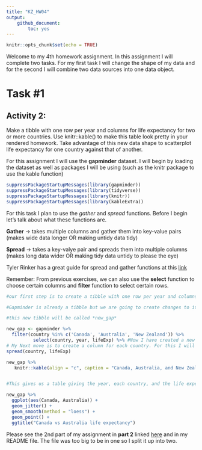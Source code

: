 ```yaml
---
title: "KZ_HW04"
output: 
    github_document:
        toc: yes
---
```


```r
knitr::opts_chunk$set(echo = TRUE)
```

Welcome to my 4th homework assignment. 
In this assignment I will complete two tasks. 
For my first task I will change the shape of my data and for the second I will combine two data sources into one data object.

# Task #1
## Activity 2: 

Make a tibble with one row per year and columns for life expectancy for two or more countries.
Use knitr::kable() to make this table look pretty in your rendered homework.
Take advantage of this new data shape to scatterplot life expectancy for one country against that of another.

For this assignment I will use the **gapminder** dataset. I will begin by loading the dataset as well as packages I will be using (such as the knitr package to use the kable function)

```r
suppressPackageStartupMessages(library(gapminder))
suppressPackageStartupMessages(library(tidyverse))
suppressPackageStartupMessages(library(knitr))
suppressPackageStartupMessages(library(kableExtra))
```

For this task I plan to use the *gather* and *spread* functions. Before I begin let's talk about what these functions are.

**Gather** -> takes multiple columns and gather them into key-value pairs (makes wide data longer OR making untidy data tidy)

**Spread** -> takes a key-valye pair and spreads them into multiple columns (makes long data wider OR making tidy data untidy to please the eye)

Tyler Rinker has a great guide for spread and gather functions at this [link](https://github.com/trinker/tidyr_in_a_nutshell/blob/master/README.md)

Remember: From previous exercises, we can also use the **select** function to choose certain columns and **filter** function to select certain rows.

```r
#our first step is to create a tibble with one row per year and columns for life expectancy for two or more countries.

#Gapminder is already a tibble but we are going to create changes to it so we will rename it as a new tibble

#this new tibble will be called *new_gap*

new_gap <- gapminder %>%
  filter(country %in% c('Canada', 'Australia', 'New Zealand')) %>%
          select(country, year, lifeExp) %>% #Now I have created a new tibble for New Zealand and Canada's life expectancy. 
# My Next move is to create a column for each country. For this I will use the *spread* function
spread(country, lifeExp) 

new_gap %>%
   knitr::kable(align = "c", caption = "Canada, Australia, and New Zealand's Life Expectancy Per Year")


#This gives us a table giving the year, each country, and the life expectancy for each country. Next I will make a scatterplot of life expectancy for Canada against New Zealand

new_gap %>% 
  ggplot(aes(Canada, Australia)) +
  geom_jitter() +
  geom_smooth(method = "loess") +
  geom_point() +
  ggtitle("Canada vs Australia life expectancy") 

```

Please see the 2nd part of my assignment in **part 2** linked [here]() and in my README file. The file was too big to be in one so I split it up into two.

